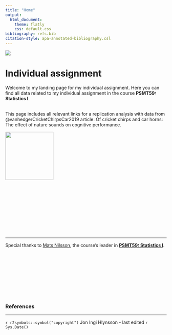 ```yaml
---
title: "Home"
output: 
  html_document:
    theme: flatly
    css: default.css
bibliography: refs.bib
citation-style: apa-annotated-bibliography.csl
---
```



![](images/Banner.jpg)


# **Individual assignment**


Welcome to my landing page for my individual assignment. Here you can find all data related to my individual assignment in the course **PSMT59: Statistics I**.
<br><br>



<div class="pull-left">
This page includes all relevant links for a replication analysis with data from @vanhedgerCricketChirpsCar2019 article: Of cricket chirps and car horns: The effect of nature sounds on cognitive performance.
</div>


<div class="pull-right">
![](images/ProjectHlynsson.jpg){width=150px align="right"}
</div>

\newpage

<br><br><br><br><br><br><br><br><br><hr>

Special thanks to [Mats Nilsson](https://www.su.se/profiles/matni-1.184039), the course's leader in [**PSMT59: Statistics I**](https://www.su.se/english/search-courses-and-programmes/psmt59-1.487437). 


<br><br><br><br><br><br><br><br>

### References 
<div id="refs"></div>

<hr>
`r r2symbols::symbol("copyright")` Jon Ingi Hlynsson - last edited `r Sys.Date()`
